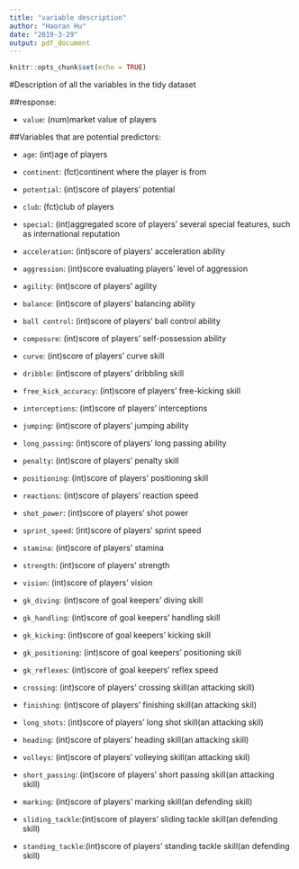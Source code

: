 ```yaml
---
title: "variable description"
author: "Haoran Hu"
date: "2019-3-29"
output: pdf_document
---
```


```r
knitr::opts_chunk$set(echo = TRUE)
```

#Description of all the variables in the tidy dataset

##response:

* `value`: (num)market value of players

##Variables that are potential predictors:

* `age`: (int)age of players

* `continent`: (fct)continent where the player is from

* `potential`: (int)score of players' potential

* `club`: (fct)club of players

* `special`: (int)aggregated score of players' several special features, such as international reputation

* `acceleration`: (int)score of players' acceleration ability

* `aggression`: (int)score evaluating players' level of aggression

* `agility`: (int)score of players' agility

* `balance`: (int)score of players' balancing ability

* `ball control`: (int)score of players' ball control ability

* `composure`: (int)score of players' self-possession ability

* `curve`: (int)score of players' curve skill

* `dribble`: (int)score of players' dribbling skill

* `free_kick_accuracy`: (int)score of players' free-kicking skill

* `interceptions`: (int)score of players' interceptions

* `jumping`: (int)score of players' jumping ability

* `long_passing`: (int)score of players' long passing ability

* `penalty`: (int)score of players' penalty skill

* `positioning`: (int)score of players' positioning skill

* `reactions`: (int)score of players' reaction speed

* `shot_power`: (int)score of players' shot power

* `sprint_speed`: (int)score of players' sprint speed

* `stamina`: (int)score of players' stamina

* `strength`: (int)score of players' strength

* `vision`: (int)score of players' vision

* `gk_diving`: (int)score of goal keepers' diving skill

* `gk_handling`: (int)score of goal keepers' handling skill

* `gk_kicking`: (int)score of goal keepers' kicking skill

* `gk_positioning`: (int)score of goal keepers' positioning skill

* `gk_reflexes`: (int)score of goal keepers' reflex speed

* `crossing`: (int)score of players' crossing skill(an attacking skill) 

* `finishing`: (int)score of players' finishing skill(an attacking skil) 

* `long_shots`: (int)score of players' long shot skill(an attacking skil)

* `heading`: (int)score of players' heading skill(an attacking skill) 

* `volleys`: (int)score of players' volleying skill(an attacking skil)

* `short_passing`: (int)score of players' short passing skill(an attacking skill)

* `marking`: (int)score of players' marking skill(an defending skill)

* `sliding_tackle`:(int)score of players' sliding tackle skill(an defending skill)

* `standing_tackle`:(int)score of players' standing tackle skill(an defending skill)



